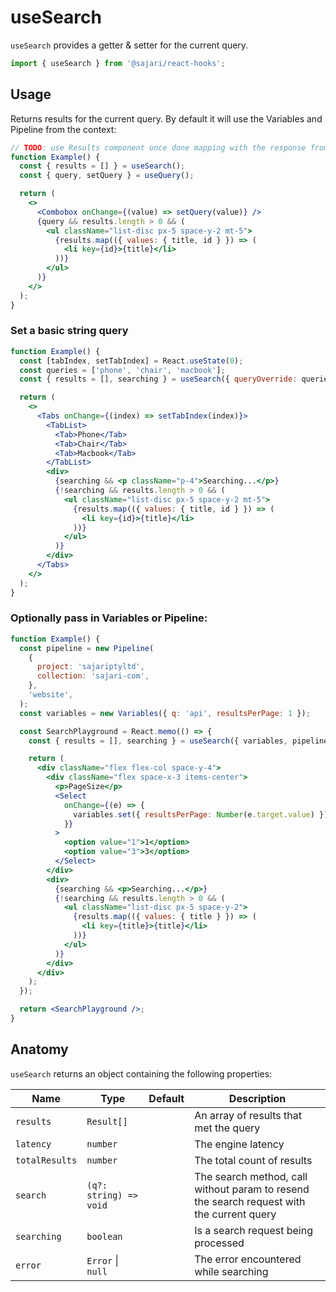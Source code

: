 
<SEO title="useSearch" description="useSearch provides a getter & setter for the current query." />

# useSearch

`useSearch` provides a getter & setter for the current query.

```js
import { useSearch } from '@sajari/react-hooks';
```

## Usage

Returns results for the current query. By default it will use the Variables and Pipeline from the context:

```jsx
// TODO: use Results component once done mapping with the response from backend
function Example() {
  const { results = [] } = useSearch();
  const { query, setQuery } = useQuery();

  return (
    <>
      <Combobox onChange={(value) => setQuery(value)} />
      {query && results.length > 0 && (
        <ul className="list-disc px-5 space-y-2 mt-5">
          {results.map(({ values: { title, id } }) => (
            <li key={id}>{title}</li>
          ))}
        </ul>
      )}
    </>
  );
}
```

### Set a basic string query

```jsx
function Example() {
  const [tabIndex, setTabIndex] = React.useState(0);
  const queries = ['phone', 'chair', 'macbook'];
  const { results = [], searching } = useSearch({ queryOverride: queries[tabIndex] });

  return (
    <>
      <Tabs onChange={(index) => setTabIndex(index)}>
        <TabList>
          <Tab>Phone</Tab>
          <Tab>Chair</Tab>
          <Tab>Macbook</Tab>
        </TabList>
        <div>
          {searching && <p className="p-4">Searching...</p>}
          {!searching && results.length > 0 && (
            <ul className="list-disc px-5 space-y-2 mt-5">
              {results.map(({ values: { title, id } }) => (
                <li key={id}>{title}</li>
              ))}
            </ul>
          )}
        </div>
      </Tabs>
    </>
  );
}
```

### Optionally pass in Variables or Pipeline:

```jsx
function Example() {
  const pipeline = new Pipeline(
    {
      project: 'sajariptyltd',
      collection: 'sajari-com',
    },
    'website',
  );
  const variables = new Variables({ q: 'api', resultsPerPage: 1 });

  const SearchPlayground = React.memo(() => {
    const { results = [], searching } = useSearch({ variables, pipeline, fields: {} });

    return (
      <div className="flex flex-col space-y-4">
        <div className="flex space-x-3 items-center">
          <p>PageSize</p>
          <Select
            onChange={(e) => {
              variables.set({ resultsPerPage: Number(e.target.value) });
            }}
          >
            <option value="1">1</option>
            <option value="3">3</option>
          </Select>
        </div>
        <div>
          {searching && <p>Searching...</p>}
          {!searching && results.length > 0 && (
            <ul className="list-disc px-5 space-y-2">
              {results.map(({ values: { title } }) => (
                <li key={title}>{title}</li>
              ))}
            </ul>
          )}
        </div>
      </div>
    );
  });

  return <SearchPlayground />;
}
```

## Anatomy

`useSearch` returns an object containing the following properties:

| Name           | Type                   | Default | Description                                                                               |
| -------------- | ---------------------- | ------- | ----------------------------------------------------------------------------------------- |
| `results`      | `Result[]`             |         | An array of results that met the query                                                    |
| `latency`      | `number`               |         | The engine latency                                                                        |
| `totalResults` | `number`               |         | The total count of results                                                                |
| `search`       | `(q?: string) => void` |         | The search method, call without param to resend the search request with the current query |
| `searching`    | `boolean`              |         | Is a search request being processed                                                       |
| `error`        | `Error` \| `null`      |         | The error encountered while searching                                                     |
